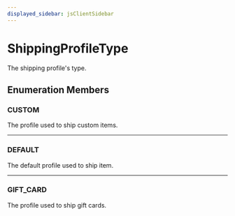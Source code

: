 ```yaml
---
displayed_sidebar: jsClientSidebar
---
```



# ShippingProfileType

The shipping profile's type.

## Enumeration Members

### CUSTOM

The profile used to ship custom items.

___

### DEFAULT

The default profile used to ship item.

___

### GIFT\_CARD

The profile used to ship gift cards.
